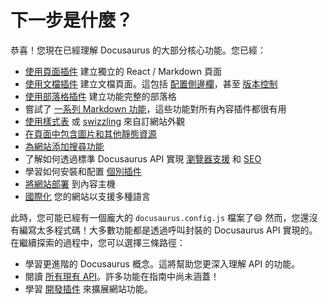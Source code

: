 # 下一步是什麼？

恭喜！您現在已經理解 Docusaurus 的大部分核心功能。您已經：

- [使用頁面插件](./creating-pages.mdx) 建立獨立的 React / Markdown 頁面
- [使用文檔插件](./docs/docs-introduction.mdx) 建立文檔頁面。這包括 [配置側邊欄](./docs/sidebar/index.mdx)，甚至 [版本控制](./docs/versioning.mdx)
- [使用部落格插件](../blog.mdx) 建立功能完整的部落格
- 嘗試了 [一系列 Markdown 功能](./markdown-features/markdown-features-intro.mdx)，這些功能對所有內容插件都很有用
- [使用樣式表](../styling-layout.mdx) 或 [swizzling](../swizzling.mdx) 來自訂網站外觀
- [在頁面中包含圖片和其他靜態資源](../static-assets.mdx)
- [為網站添加搜尋功能](../search.mdx)
- 了解如何透過標準 Docusaurus API 實現 [瀏覽器支援](../browser-support.mdx) 和 [SEO](../seo.mdx)
- 學習如何安裝和配置 [個別插件](../using-plugins.mdx)
- [將網站部署](../deployment.mdx) 到內容主機
- [國際化](../i18n/i18n-tutorial.mdx) 您的網站以支援多種語言

此時，您可能已經有一個龐大的 `docusaurus.config.js` 檔案了😄 然而，您還沒有編寫太多程式碼！大多數功能都是透過呼叫封裝的 Docusaurus API 實現的。在繼續探索的過程中，您可以選擇三條路徑：

- 學習更進階的 Docusaurus 概念。這將幫助您更深入理解 API 的功能。
- 閱讀 [所有現有 API](../docusaurus-core.mdx)。許多功能在指南中尚未涵蓋！
- 學習 [開發插件](../api/plugin-methods/README.mdx) 來擴展網站功能。